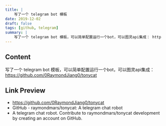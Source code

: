 ```yaml
---
title: |
    写了一个 telegram bot 模板
date: 2019-12-02
draft: false
tags: [github, telegram]
summary: |
    写了一个 telegram bot 模板，可以简单配置运行一个bot，可以图灵api集成： https://github.com/0RaymondJiang0/tonycat
---
```


## Content

写了一个 telegram bot 模板，可以简单配置运行一个bot，可以图灵api集成： https://github.com/0RaymondJiang0/tonycat

## Link Preview

- https://github.com/0RaymondJiang0/tonycat
- GitHub - raymondmars/tonycat: A telegram chat robot
- A telegram chat robot. Contribute to raymondmars/tonycat development by creating an account on GitHub.
